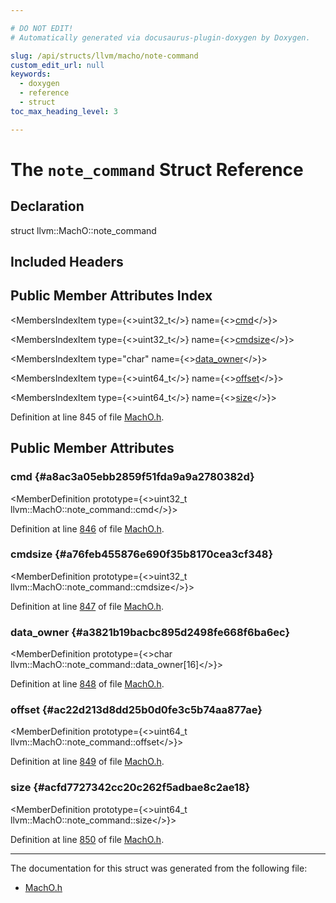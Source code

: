 ```yaml
---

# DO NOT EDIT!
# Automatically generated via docusaurus-plugin-doxygen by Doxygen.

slug: /api/structs/llvm/macho/note-command
custom_edit_url: null
keywords:
  - doxygen
  - reference
  - struct
toc_max_heading_level: 3

---
```





# The `note_command` Struct Reference

<DoxygenPage pluginConfig={pluginConfig}>



## Declaration

<CodeBlock>struct llvm::MachO::note_command</CodeBlock>

## Included Headers

<IncludesList>
<IncludesListItem
  filePath="llvm/BinaryFormat/MachO.h"
  permalink="/docs/api/files/include/include/llvm/include/llvm/binaryformat/macho-h"
  isLocal="true" />
</IncludesList>

## Public Member Attributes Index

<MembersIndex>

<MembersIndexItem
  type={<>uint32&#95;t</>}
  name={<><a href="#a8ac3a05ebb2859f51fda9a9a2780382d">cmd</a></>}>
</MembersIndexItem>

<MembersIndexItem
  type={<>uint32&#95;t</>}
  name={<><a href="#a76feb455876e690f35b8170cea3cf348">cmdsize</a></>}>
</MembersIndexItem>

<MembersIndexItem
  type="char"
  name={<><a href="#a3821b19bacbc895d2498fe668f6ba6ec">data&#95;owner</a></>}>
</MembersIndexItem>

<MembersIndexItem
  type={<>uint64&#95;t</>}
  name={<><a href="#ac22d213d8dd25b0d0fe3c5b74aa877ae">offset</a></>}>
</MembersIndexItem>

<MembersIndexItem
  type={<>uint64&#95;t</>}
  name={<><a href="#acfd7727342cc20c262f5adbae8c2ae18">size</a></>}>
</MembersIndexItem>

</MembersIndex>


Definition at line 845 of file <a href="/docs/api/files/include/include/llvm/include/llvm/binaryformat/macho-h">MachO.h</a>.

<SectionDefinition>

## Public Member Attributes

### cmd {#a8ac3a05ebb2859f51fda9a9a2780382d}

<MemberDefinition
  prototype={<>uint32&#95;t llvm::MachO::note&#95;command::cmd</>}>

Definition at line <a href="/docs/api/files/include/include/llvm/include/llvm/binaryformat/macho-h/#l00846">846</a> of file <a href="/docs/api/files/include/include/llvm/include/llvm/binaryformat/macho-h">MachO.h</a>.
</MemberDefinition>

### cmdsize {#a76feb455876e690f35b8170cea3cf348}

<MemberDefinition
  prototype={<>uint32&#95;t llvm::MachO::note&#95;command::cmdsize</>}>

Definition at line <a href="/docs/api/files/include/include/llvm/include/llvm/binaryformat/macho-h/#l00847">847</a> of file <a href="/docs/api/files/include/include/llvm/include/llvm/binaryformat/macho-h">MachO.h</a>.
</MemberDefinition>

### data&#95;owner {#a3821b19bacbc895d2498fe668f6ba6ec}

<MemberDefinition
  prototype={<>char llvm::MachO::note&#95;command::data&#95;owner&#91;16&#93;</>}>

Definition at line <a href="/docs/api/files/include/include/llvm/include/llvm/binaryformat/macho-h/#l00848">848</a> of file <a href="/docs/api/files/include/include/llvm/include/llvm/binaryformat/macho-h">MachO.h</a>.
</MemberDefinition>

### offset {#ac22d213d8dd25b0d0fe3c5b74aa877ae}

<MemberDefinition
  prototype={<>uint64&#95;t llvm::MachO::note&#95;command::offset</>}>

Definition at line <a href="/docs/api/files/include/include/llvm/include/llvm/binaryformat/macho-h/#l00849">849</a> of file <a href="/docs/api/files/include/include/llvm/include/llvm/binaryformat/macho-h">MachO.h</a>.
</MemberDefinition>

### size {#acfd7727342cc20c262f5adbae8c2ae18}

<MemberDefinition
  prototype={<>uint64&#95;t llvm::MachO::note&#95;command::size</>}>

Definition at line <a href="/docs/api/files/include/include/llvm/include/llvm/binaryformat/macho-h/#l00850">850</a> of file <a href="/docs/api/files/include/include/llvm/include/llvm/binaryformat/macho-h">MachO.h</a>.
</MemberDefinition>

</SectionDefinition>

<hr/>

The documentation for this struct was generated from the following file:

<ul>
<li><a href="/docs/api/files/include/include/llvm/include/llvm/binaryformat/macho-h">MachO.h</a></li>
</ul>

</DoxygenPage>
